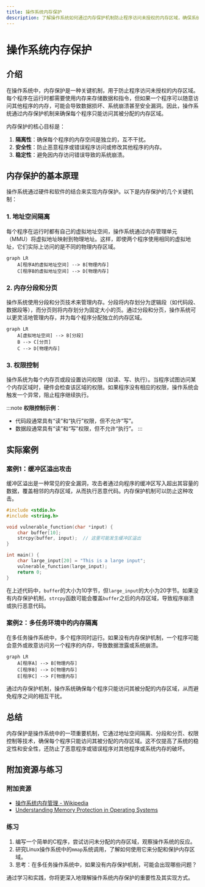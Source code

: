 ```yaml
---
title: 操作系统内存保护
description: 了解操作系统如何通过内存保护机制防止程序访问未授权的内存区域，确保系统的稳定性和安全性。
---
```


# 操作系统内存保护

## 介绍

在操作系统中，内存保护是一种关键机制，用于防止程序访问未授权的内存区域。每个程序在运行时都需要使用内存来存储数据和指令，但如果一个程序可以随意访问其他程序的内存，可能会导致数据损坏、系统崩溃甚至安全漏洞。因此，操作系统通过内存保护机制来确保每个程序只能访问其被分配的内存区域。

内存保护的核心目标是：
1. **隔离性**：确保每个程序的内存空间是独立的，互不干扰。
2. **安全性**：防止恶意程序或错误程序访问或修改其他程序的内存。
3. **稳定性**：避免因内存访问错误导致的系统崩溃。

## 内存保护的基本原理

操作系统通过硬件和软件的结合来实现内存保护。以下是内存保护的几个关键机制：

### 1. 地址空间隔离

每个程序在运行时都有自己的虚拟地址空间，操作系统通过内存管理单元（MMU）将虚拟地址映射到物理地址。这样，即使两个程序使用相同的虚拟地址，它们实际上访问的是不同的物理内存区域。

```mermaid
graph LR
    A[程序A的虚拟地址空间] --> B[物理内存]
    C[程序B的虚拟地址空间] --> D[物理内存]
```

### 2. 内存分段和分页

操作系统使用分段和分页技术来管理内存。分段将内存划分为逻辑段（如代码段、数据段等），而分页则将内存划分为固定大小的页。通过分段和分页，操作系统可以更灵活地管理内存，并为每个程序分配独立的内存区域。

```mermaid
graph LR
    A[虚拟地址空间] --> B[分段]
    B --> C[分页]
    C --> D[物理内存]
```

### 3. 权限控制

操作系统为每个内存页或段设置访问权限（如读、写、执行）。当程序试图访问某个内存区域时，硬件会检查该区域的权限。如果程序没有相应的权限，操作系统会触发一个异常，阻止程序继续执行。

:::note
**权限控制示例**：
- 代码段通常具有“读”和“执行”权限，但不允许“写”。
- 数据段通常具有“读”和“写”权限，但不允许“执行”。
:::

## 实际案例

### 案例1：缓冲区溢出攻击

缓冲区溢出是一种常见的安全漏洞，攻击者通过向程序的缓冲区写入超出其容量的数据，覆盖相邻的内存区域，从而执行恶意代码。内存保护机制可以防止这种攻击。

```c
#include <stdio.h>
#include <string.h>

void vulnerable_function(char *input) {
    char buffer[10];
    strcpy(buffer, input);  // 这里可能发生缓冲区溢出
}

int main() {
    char large_input[20] = "This is a large input";
    vulnerable_function(large_input);
    return 0;
}
```

在上述代码中，`buffer`的大小为10字节，但`large_input`的大小为20字节。如果没有内存保护机制，`strcpy`函数可能会覆盖`buffer`之后的内存区域，导致程序崩溃或执行恶意代码。

### 案例2：多任务环境中的内存隔离

在多任务操作系统中，多个程序同时运行。如果没有内存保护机制，一个程序可能会意外或故意访问另一个程序的内存，导致数据泄露或系统崩溃。

```mermaid
graph LR
    A[程序A] --> B[物理内存]
    C[程序B] --> D[物理内存]
    E[程序C] --> F[物理内存]
```

通过内存保护机制，操作系统确保每个程序只能访问其被分配的内存区域，从而避免程序之间的相互干扰。

## 总结

内存保护是操作系统中的一项重要机制，它通过地址空间隔离、分段和分页、权限控制等技术，确保每个程序只能访问其被分配的内存区域。这不仅提高了系统的稳定性和安全性，还防止了恶意程序或错误程序对其他程序或系统内存的破坏。

## 附加资源与练习

### 附加资源
- [操作系统内存管理 - Wikipedia](https://en.wikipedia.org/wiki/Memory_management_(operating_systems))
- [Understanding Memory Protection in Operating Systems](https://www.geeksforgeeks.org/memory-protection-in-operating-systems/)

### 练习
1. 编写一个简单的C程序，尝试访问未分配的内存区域，观察操作系统的反应。
2. 研究Linux操作系统中的`mmap`系统调用，了解如何使用它来分配和保护内存区域。
3. 思考：在多任务操作系统中，如果没有内存保护机制，可能会出现哪些问题？

通过学习和实践，你将更深入地理解操作系统内存保护的重要性及其实现方式。